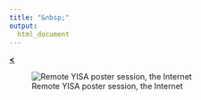 ```yaml
---
title: "&nbsp;"
output: 
  html_document
---
```

  
  [**<**](/Rmarkdowns/ConferencesAndTalks.html)

![Remote YISA poster session, the Internet](../images/YisaPoster.jpg)

